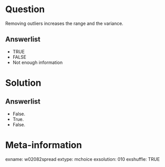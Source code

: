 Question
========
Removing outliers increases the range and the variance.

Answerlist
----------
* TRUE
* FALSE
* Not enough information


Solution
========

Answerlist
----------
* False.
* True.
* False.


Meta-information
================
exname: w02082spread
extype: mchoice
exsolution: 010
exshuffle: TRUE